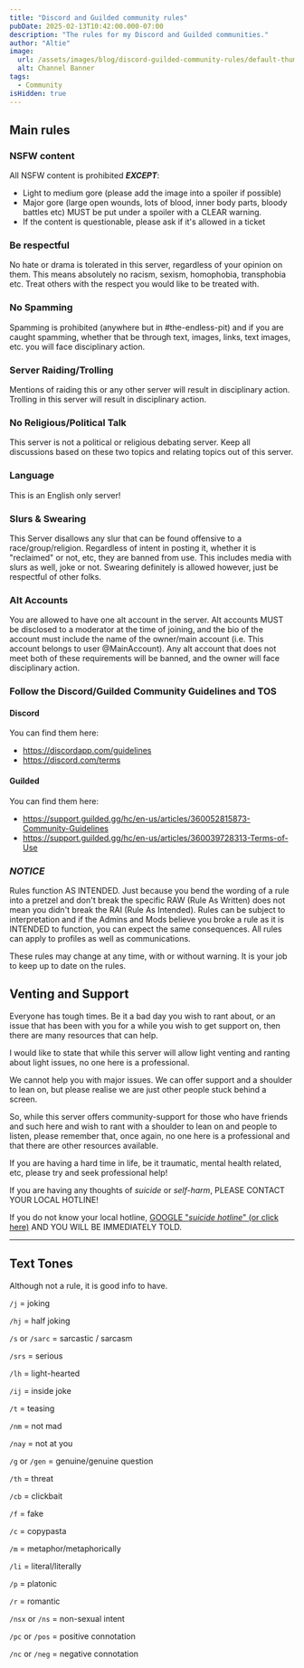 ```yaml
---
title: "Discord and Guilded community rules"
pubDate: 2025-02-13T10:42:00.000-07:00
description: "The rules for my Discord and Guilded communities."
author: "Altie"
image:
  url: /assets/images/blog/discord-guilded-community-rules/default-thumbnail.png
  alt: Channel Banner
tags:
  - Community
isHidden: true
---
```


## Main rules

### NSFW content

All NSFW content is prohibited **_EXCEPT_**:

- Light to medium gore (please add the image into a spoiler if possible)
- Major gore (large open wounds, lots of blood, inner body parts, bloody battles etc) MUST be put under a spoiler with a CLEAR warning.
- If the content is questionable, please ask if it's allowed in a ticket

### Be respectful

No hate or drama is tolerated in this server, regardless of your opinion on them. This means absolutely no racism, sexism, homophobia, transphobia etc. Treat others with the respect you would like to be treated with.

### No Spamming

Spamming is prohibited (anywhere but in #the-endless-pit) and if you are caught spamming, whether that be through text, images, links, text images, etc. you will face disciplinary action.

### Server Raiding/Trolling

Mentions of raiding this or any other server will result in disciplinary action. Trolling in this server will result in disciplinary action.

### No Religious/Political Talk

This server is not a political or religious debating server. Keep all discussions based on these two topics and relating topics out of this server.

### Language

This is an English only server!

### Slurs & Swearing

This Server disallows any slur that can be found offensive to a race/group/religion. Regardless of intent in posting it, whether it is "reclaimed" or not, etc, they are banned from use. This includes media with slurs as well, joke or not. Swearing definitely is allowed however, just be respectful of other folks.

### Alt Accounts

You are allowed to have one alt account in the server. Alt accounts MUST be disclosed to a moderator at the time of joining, and the bio of the account must include the name of the owner/main account (i.e. This account belongs to user @MainAccount). Any alt account that does not meet both of these requirements will be banned, and the owner will face disciplinary action.

### Follow the Discord/Guilded Community Guidelines and TOS

#### Discord

You can find them here:

- https://discordapp.com/guidelines
- https://discord.com/terms

#### Guilded

You can find them here:

- https://support.guilded.gg/hc/en-us/articles/360052815873-Community-Guidelines
- https://support.guilded.gg/hc/en-us/articles/360039728313-Terms-of-Use

### **_NOTICE_**

Rules function AS INTENDED. Just because you bend the wording of a rule into a pretzel and don't break the specific RAW (Rule As Written) does not mean you didn't break the RAI (Rule As Intended). Rules can be subject to interpretation and if the Admins and Mods believe you broke a rule as it is INTENDED to function, you can expect the same consequences. All rules can apply to profiles as well as communications.

These rules may change at any time, with or without warning. It is your job to keep up to date on the rules.

## Venting and Support

Everyone has tough times. Be it a bad day you wish to rant about, or an issue that has been with you for a while you wish to get support on, then there are many resources that can help.

I would like to state that while this server will allow light venting and ranting about light issues, no one here is a professional.

We cannot help you with major issues. We can offer support and a shoulder to lean on, but please realise we are just other people stuck behind a screen.

So, while this server offers community-support for those who have friends and such here and wish to rant with a shoulder to lean on and people to listen, please remember that, once again, no one here is a professional and that there are other resources available.

If you are having a hard time in life, be it traumatic, mental health related, etc, please try and seek professional help!

If you are having any thoughts of _suicide_ or _self-harm_, PLEASE CONTACT YOUR LOCAL HOTLINE!

If you do not know your local hotline, [GOOGLE "_suicide hotline_" (or click here)](google.com/search?q=suicide+hotline) AND YOU WILL BE IMMEDIATELY TOLD.

---

## Text Tones

Although not a rule, it is good info to have.

`/j` = joking

`/hj` = half joking

`/s` or `/sarc` = sarcastic / sarcasm

`/srs` = serious

`/lh` = light-hearted

`/ij` = inside joke

`/t` = teasing

`/nm` = not mad

`/nay` = not at you

`/g` or `/gen` = genuine/genuine question

`/th` = threat

`/cb` = clickbait

`/f` = fake

`/c` = copypasta

`/m` = metaphor/metaphorically

`/li` = literal/literally

`/p` = platonic

`/r` = romantic

`/nsx` or `/ns` = non-sexual intent

`/pc` or `/pos` = positive connotation

`/nc` or `/neg` = negative connotation
